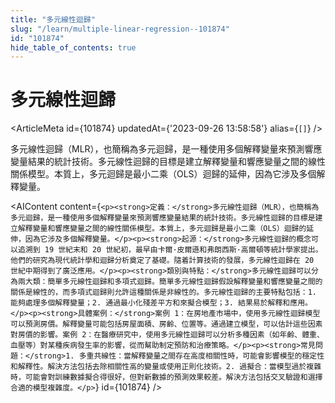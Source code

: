```yaml
---
title: "多元線性迴歸"
slug: "/learn/multiple-linear-regression--101874"
id: "101874"
hide_table_of_contents: true
---
```



# 多元線性迴歸

<ArticleMeta id={101874} updatedAt={'2023-09-26 13:58:58'} alias={`[]`} />
<div className='border-solid border-b border-t-0 my-4 border-[var(--ifm-color-gray-300)]' />

多元線性迴歸（MLR），也簡稱為多元迴歸，是一種使用多個解釋變量來預測響應變量結果的統計技術。多元線性迴歸的目標是建立解釋變量和響應變量之間的線性關係模型。本質上，多元迴歸是最小二乘（OLS）迴歸的延伸，因為它涉及多個解釋變量。

<AIContent content={`<p><strong>定義：</strong>多元線性迴歸（MLR），也簡稱為多元迴歸，是一種使用多個解釋變量來預測響應變量結果的統計技術。多元線性迴歸的目標是建立解釋變量和響應變量之間的線性關係模型。本質上，多元迴歸是最小二乘（OLS）迴歸的延伸，因為它涉及多個解釋變量。</p><p><strong>起源：</strong>多元線性迴歸的概念可以追溯到 19 世紀末和 20 世紀初，最早由卡爾·皮爾遜和弗朗西斯·高爾頓等統計學家提出。他們的研究為現代統計學和迴歸分析奠定了基礎。隨着計算技術的發展，多元線性迴歸在 20 世紀中期得到了廣泛應用。</p><p><strong>類別與特點：</strong>多元線性迴歸可以分為兩大類：簡單多元線性迴歸和多項式迴歸。簡單多元線性迴歸假設解釋變量和響應變量之間的關係是線性的，而多項式迴歸則允許這種關係是非線性的。多元線性迴歸的主要特點包括：1. 能夠處理多個解釋變量；2. 通過最小化殘差平方和來擬合模型；3. 結果易於解釋和應用。</p><p><strong>具體案例：</strong>案例 1：在房地產市場中，使用多元線性迴歸模型可以預測房價。解釋變量可能包括房屋面積、房齡、位置等。通過建立模型，可以估計這些因素對房價的影響。案例 2：在醫療研究中，使用多元線性迴歸可以分析多種因素（如年齡、體重、血壓等）對某種疾病發生率的影響，從而幫助制定預防和治療策略。</p><p><strong>常見問題：</strong>1. 多重共線性：當解釋變量之間存在高度相關性時，可能會影響模型的穩定性和解釋性。解決方法包括去除相關性高的變量或使用正則化技術。2. 過擬合：當模型過於複雜時，可能會對訓練數據擬合得很好，但對新數據的預測效果較差。解決方法包括交叉驗證和選擇合適的模型複雜度。</p>`} id={101874} />
